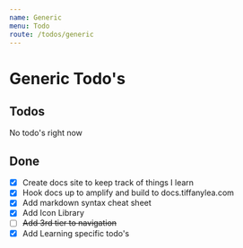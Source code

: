 ```yaml
---
name: Generic
menu: Todo
route: /todos/generic
---
```


# Generic Todo's

## Todos

No todo's right now

## Done

- [x] Create docs site to keep track of things I learn
- [x] Hook docs up to amplify and build to docs.tiffanylea.com
- [x] Add markdown syntax cheat sheet
- [x] Add Icon Library
- [ ] ~~Add 3rd tier to navigation~~
- [x] Add Learning specific todo's
